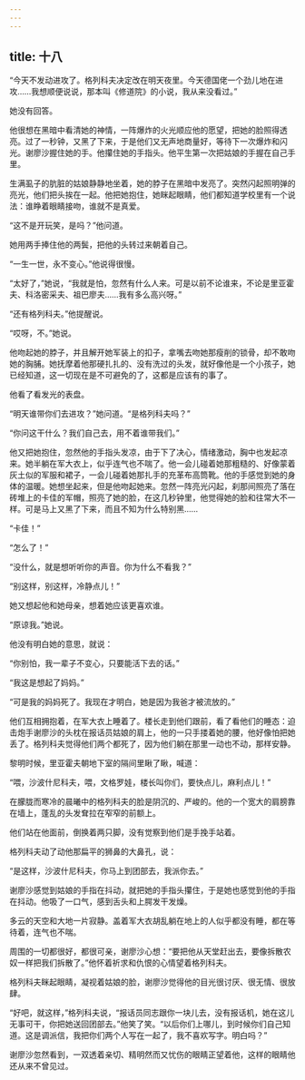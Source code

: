 ```yaml
---
---
---
```

title: 十八
---



“今天不发动进攻了。格列科夫决定改在明天夜里。今天德国佬一个劲儿地在进攻……我想顺便说说，那本叫《修道院》的小说，我从来没看过。”

她没有回答。

他很想在黑暗中看清她的神情，一阵爆炸的火光顺应他的愿望，把她的脸照得透亮。过了一秒钟，又黑了下来，于是他们又无声地商量好，等待下一次爆炸和闪光。谢廖沙握住她的手。他攥住她的手指头。他平生第一次把姑娘的手握在自己手里。

生满虱子的肮脏的姑娘静静地坐着，她的脖子在黑暗中发亮了。突然闪起照明弹的亮光，他们把头挨在一起。他把她抱住，她眯起眼睛，他们都知道学校里有一个说法：谁睁着眼睛接吻，谁就不是真爱。

“这不是开玩笑，是吗？”他问道。

她用两手捧住他的两鬓，把他的头转过来朝着自己。

“一生一世，永不变心。”他说得很慢。

“太好了，”她说，“我就是怕，忽然有什么人来。可是以前不论谁来，不论是里亚霍夫、科洛密采夫、祖巴廖夫……我有多么高兴呀。”

“还有格列科夫。”他提醒说。

“哎呀，不。”她说。

他吻起她的脖子，并且解开她军装上的扣子，拿嘴去吻她那瘦削的锁骨，却不敢吻她的胸脯。她抚摩着他那硬扎扎的、没有洗过的头发，就好像他是一个小孩子，她已经知道，这一切现在是不可避免的了，这都是应该有的事了。

他看了看发光的表盘。

“明天谁带你们去进攻？”她问道。“是格列科夫吗？”

“你问这干什么？我们自己去，用不着谁带我们。”

他又把她抱住，忽然他的手指头发凉，由于下了决心，情绪激动，胸中也发起凉来。她半躺在军大衣上，似乎连气也不喘了。他一会儿碰着她那粗糙的、好像蒙着灰土似的军服和裙子，一会儿碰着她那扎手的充革布高筒靴。他的手感觉到她的身体的温暖。她想坐起来，但是他吻起她来。忽然一阵亮光闪起，刹那间照亮了落在砖堆上的卡佳的军帽，照亮了她的脸，在这几秒钟里，他觉得她的脸和往常大不一样。可是马上又黑了下来，而且不知为什么特别黑……

“卡佳！”

“怎么了！”

“没什么，就是想听听你的声音。你为什么不看我？”

“别这样，别这样，冷静点儿！”

她又想起他和她母亲，想着她应该更喜欢谁。

“原谅我。”她说。

他没有明白她的意思，就说：

“你别怕，我一辈子不变心，只要能活下去的话。”

“我这是想起了妈妈。”

“可是我的妈妈死了。我现在才明白，她是因为我爸才被流放的。”

他们互相拥抱着，在军大衣上睡着了。楼长走到他们跟前，看了看他们的睡态：迫击炮手谢廖沙的头枕在报话员姑娘的肩上，他的一只手搂着她的腰，他好像怕把她丢了。格列科夫觉得他们两个都死了，因为他们躺在那里一动也不动，那样安静。

黎明时候，里亚霍夫朝地下室的隔间里瞅了瞅，喊道：

“喂，沙波什尼科夫，喂，文格罗娃，楼长叫你们，要快点儿，麻利点儿！”

在朦胧而寒冷的晨曦中的格列科夫的脸是阴沉的、严峻的。他的一个宽大的肩膀靠在墙上，蓬乱的头发耷拉在窄窄的前额上。

他们站在他面前，倒换着两只脚，没有觉察到他们是手挽手站着。

格列科夫动了动他那扁平的狮鼻的大鼻孔，说：

“是这样，沙波什尼科夫，你马上到团部去，我派你去。”

谢廖沙感觉到姑娘的手指在抖动，就把她的手指头攥住，于是她也感觉到他的手指在抖动。他吸了一口气，感到舌头和上腭发干发燥。

多云的天空和大地一片寂静。盖着军大衣胡乱躺在地上的人似乎都没有睡，都在等待着，连气也不喘。

周围的一切都很好，都很可亲，谢廖沙心想：“要把他从天堂赶出去，要像拆散农奴一样把我们拆散了。”他怀着祈求和仇恨的心情望着格列科夫。

格列科夫眯起眼睛，凝视着姑娘的脸，谢廖沙觉得他的目光很讨厌、很无情、很放肆。

“好吧，就这样，”格列科夫说，“报话员同志跟你一块儿去，没有报话机，她在这儿无事可干，你把她送回团部去。”他笑了笑。“以后你们上哪儿，到时候你们自己知道。这是调派信，我把你们两个人写在一起了，我不喜欢写字。明白吗？”

谢廖沙忽然看到，一双透着亲切、精明然而又忧伤的眼睛正望着他，这样的眼睛他还从来不曾见过。